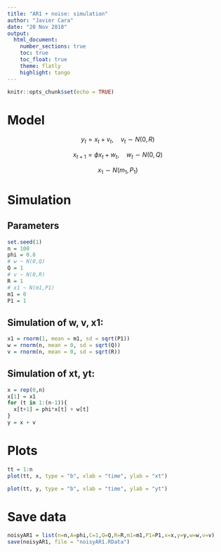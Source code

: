 ```yaml
---
title: "AR1 + noise: simulation"
author: "Javier Cara"
date: "20 Nov 2018"
output: 
  html_document:
    number_sections: true
    toc: true
    toc_float: true
    theme: flatly
    highlight: tango
---
```


```r
knitr::opts_chunk$set(echo = TRUE)
```

# Model

$$
y_t = x_t + v_t, \quad v_t \sim N(0,R)
$$

$$
x_{t+1} = \phi x_{t} + w_t, \quad w_t \sim N(0,Q)
$$

$$
x_1 \sim N(m_1,P_1)
$$


# Simulation

## Parameters

```r
set.seed(1)
n = 100
phi = 0.8
# w ~ N(0,Q)
Q = 1
# v ~ N(0,R)
R = 1
# x1 ~ N(m1,P1)
m1 = 0
P1 = 1
```

## Simulation of w, v, x1:

```r
x1 = rnorm(1, mean = m1, sd = sqrt(P1))
w = rnorm(n, mean = 0, sd = sqrt(Q))
v = rnorm(n, mean = 0, sd = sqrt(R))
```

## Simulation of xt, yt:

```r
x = rep(0,n)
x[1] = x1
for (t in 1:(n-1)){
  x[t+1] = phi*x[t] + w[t]
}
y = x + v
```

# Plots

```r
tt = 1:n
plot(tt, x, type = "b", xlab = "time", ylab = "xt")
```

```r
plot(tt, y, type = "b", xlab = "time", ylab = "yt")
```

# Save data

```r
noisyAR1 = list(n=n,A=phi,C=1,Q=Q,R=R,m1=m1,P1=P1,x=x,y=y,w=w,v=v)
save(noisyAR1, file = "noisyAR1.RData")
```


